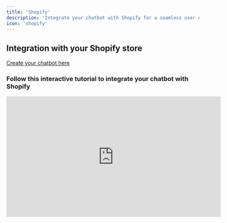 ```yaml
---
title: 'Shopify'
description: 'Integrate your chatbot with Shopify for a seamless user experience.'
icon: 'shopify'
---
```

## Integration with your Shopify store

[Create your chatbot here](https://doko-ai.com/en/sign-up)

### Follow this interactive tutorial to integrate your chatbot with Shopify
<iframe
        width="560"
  height="315"
  src="https://demo.arcade.software/Xp2P6oBV6d0dplANSnP1?embed&embed_mobile=inline&embed_desktop=inline&show_copy_link=true"
  title="YouTube video player"
  frameborder="0"
  allow="accelerometer; autoplay; clipboard-write; encrypted-media; gyroscope; picture-in-picture"
  allowfullscreen
      >
      </iframe>
